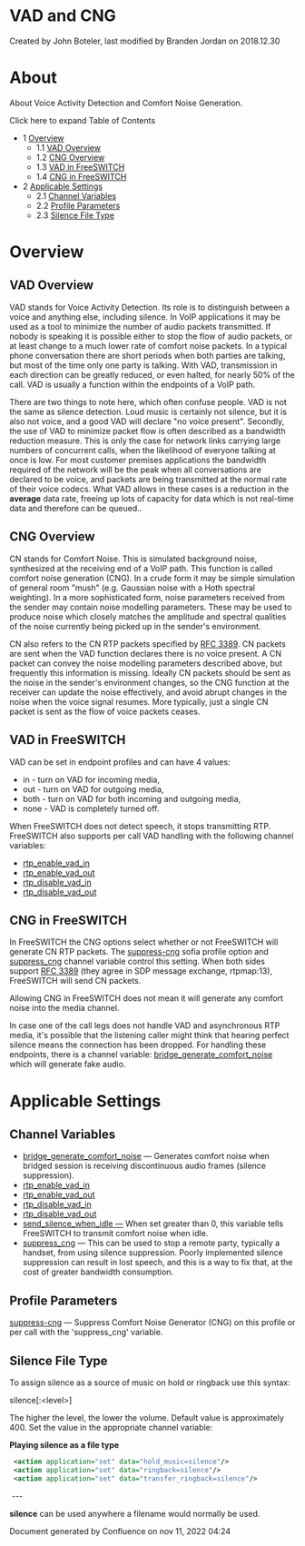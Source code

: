 
# VAD and CNG 

 Created by  John Boteler, last modified by  Branden Jordan on 2018.12.30

# About

About Voice Activity Detection and Comfort Noise Generation.

Click here to expand Table of Contents

* 1 [Overview](#vad-overview)  
   * 1.1 [VAD Overview](#vad-overview)  
   * 1.2 [CNG Overview](#vad-overview)  
   * 1.3 [VAD in FreeSWITCH](#vad-in-freeswitch)  
   * 1.4 [CNG in FreeSWITCH](#vad-in-freeswitch)
* 2 [Applicable Settings](#applicable-settings)  
   * 2.1 [Channel Variables](#channel-variables-)  
   * 2.2 [Profile Parameters](#profile-parameters)  
   * 2.3 [Silence File Type](#-silence-file-type-)

# Overview

## VAD Overview

VAD stands for Voice Activity Detection. Its role is to distinguish between a voice and anything else, including silence. In VoIP applications it may be used as a tool to minimize the number of audio packets transmitted. If nobody is speaking it is possible either to stop the flow of audio packets, or at least change to a much lower rate of comfort noise packets. In a typical phone conversation there are short periods when both parties are talking, but most of the time only one party is talking. With VAD, transmission in each direction can be greatly reduced, or even halted, for nearly 50% of the call. VAD is usually a function within the endpoints of a VoIP path.

There are two things to note here, which often confuse people. VAD is not the same as silence detection. Loud music is certainly not silence, but it is also not voice, and a good VAD will declare "no voice present". Secondly, the use of VAD to minimize packet flow is often described as a bandwidth reduction measure. This is only the case for network links carrying large numbers of concurrent calls, when the likelihood of everyone talking at once is low. For most customer premises applications the bandwidth required of the network will be the peak when all conversations are declared to be voice, and packets are being transmitted at the normal rate of their voice codecs. What VAD allows in these cases is a reduction in the **average** data rate, freeing up lots of capacity for data which is not real-time data and therefore can be queued..

## CNG Overview

CN stands for Comfort Noise. This is simulated background noise, synthesized at the receiving end of a VoIP path. This function is called comfort noise generation (CNG). In a crude form it may be simple simulation of general room "mush" (e.g. Gaussian noise with a Hoth spectral weighting). In a more sophisticated form, noise parameters received from the sender may contain noise modelling parameters. These may be used to produce noise which closely matches the amplitude and spectral qualities of the noise currently being picked up in the sender's environment.

CN also refers to the CN RTP packets specified by [RFC 3389](https://tools.ietf.org/html/rfc3389). CN packets are sent when the VAD function declares there is no voice present. A CN packet can convey the noise modelling parameters described above, but frequently this information is missing. Ideally CN packets should be sent as the noise in the sender's environment changes, so the CNG function at the receiver can update the noise effectively, and avoid abrupt changes in the noise when the voice signal resumes. More typically, just a single CN packet is sent as the flow of voice packets ceases.

## VAD in FreeSWITCH

VAD can be set in endpoint profiles and can have 4 values:

* in - turn on VAD for incoming media,
* out - turn on VAD for outgoing media,
* both - turn on VAD for both incoming and outgoing media,
* none - VAD is completely turned off.

When FreeSWITCH does not detect speech, it stops transmitting RTP. FreeSWITCH also supports per call VAD handling with the following channel variables:

* [rtp\_enable\_vad\_in](../Introduction/Variables/index.mdx#2-show-variables)
* [rtp\_enable\_vad\_out](../Introduction/Variables/index.mdx#0-about)
* [rtp\_disable\_vad\_in](../Introduction/Variables/index.mdx#2-show-variables)
* [rtp\_disable\_vad\_out](../Introduction/Variables/index.mdx#0-about)

## CNG in FreeSWITCH

In FreeSWITCH the CNG options select whether or not FreeSWITCH will generate CN RTP packets. The [suppress-cng](../Configuration/Sofia-SIP-Stack/Sofia-Configuration-Files_7144453.mdx#-suppress-cng) sofia profile option and [suppress\_cng](../../Channel-Variables-Catalog/suppress_cng_16352988.mdx#suppress_cng) channel variable control this setting. When both sides support [RFC 3389](https://tools.ietf.org/html/rfc3389) (they agree in SDP message exchange, rtpmap:13), FreeSWITCH will send CN packets.

Allowing CNG in FreeSWITCH does not mean it will generate any comfort noise into the media channel.

  
 In case one of the call legs does not handle VAD and asynchronous RTP media, it's possible that the listening caller might think that hearing perfect silence means the connection has been dropped. For handling these endpoints, there is a channel variable: [bridge\_generate\_comfort\_noise](../../Channel-Variables-Catalog/bridge_generate_comfort_noise_16353601.mdx#bridge_generate_comfort_noise) which will generate fake audio.

# Applicable Settings

## Channel Variables 

* [bridge\_generate\_comfort\_noise](../../Channel-Variables-Catalog/bridge_generate_comfort_noise_16353601.mdx#bridge_generate_comfort_noise) — Generates comfort noise when bridged session is receiving discontinuous audio frames (silence suppression).
* [rtp\_enable\_vad\_in](../Introduction/Variables/index.mdx#2-show-variables)
* [rtp\_enable\_vad\_out](../Introduction/Variables/index.mdx#0-about)
* [rtp\_disable\_vad\_in](../Introduction/Variables/index.mdx#2-show-variables)
* [rtp\_disable\_vad\_out](../Introduction/Variables/index.mdx#0-about)
* [send\_silence\_when\_idle —](../../Channel-Variables-Catalog/send_silence_when_idle_16353910.mdx#send_silence_when_idle) When set greater than 0, this variable tells FreeSWITCH to transmit comfort noise when idle.
* [suppress\_cng](../../Channel-Variables-Catalog/suppress_cng_16352988.mdx#suppress_cng) — This can be used to stop a remote party, typically a handset, from using silence suppression. Poorly implemented silence suppression can result in lost speech, and this is a way to fix that, at the cost of greater bandwidth consumption.

## Profile Parameters

[suppress-cng](../Configuration/Sofia-SIP-Stack/Sofia-Configuration-Files_7144453.mdx#--) — Suppress Comfort Noise Generator (CNG) on this profile or per call with the 'suppress\_cng' variable.

##  Silence File Type 

To assign silence as a source of music on hold or ringback use this syntax:

 silence[:&lt;level>]

The higher the level, the lower the volume. Default value is approximately 400\. Set the value in the appropriate channel variable:

**Playing silence as a file type**

```xml
 <action application="set" data="hold_music=silence"/>
 <action application="set" data="ringback=silence"/>
 <action application="set" data="transfer_ringback=silence"/>
```

 ---

**silence** can be used anywhere a filename would normally be used.

Document generated by Confluence on nov 11, 2022 04:24
